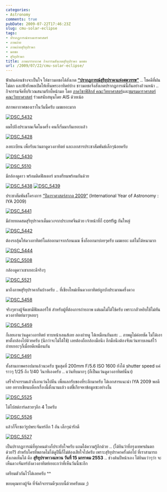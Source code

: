 ```yaml
---
categories:
- Astronomy
comments: true
pubDate: 2009-07-22T17:46:23Z
slug: cmu-solar-eclipse
tags:
- ปรากฏการณ์ทางดาราศาสตร์
- ภาพถ่าย
- ภาพถ่ายสุริยุปราคา
- มอชอ
- สุริยุปราคา
title: ภาพบรรยากาศ กิจกรรมสังเกตสุริยุปราคา มอชอ
url: /2009/07/22/cmu-solar-eclipse/
---
```


ฟ้าฝนค่อนข้างจะเป็นใจ ให้ชาวมอชอได้สังเกต **[“ปรากฏการณ์สุริยุปราคาแห่งศตวรรษ”](https://armno.in.th/20090512/%E0%B8%AA%E0%B8%B8%E0%B8%A3%E0%B8%B4%E0%B8%A2%E0%B8%B8%E0%B8%9B%E0%B8%A3%E0%B8%B2%E0%B8%84%E0%B8%B2%E0%B9%80%E0%B8%95%E0%B9%87%E0%B8%A1%E0%B8%94%E0%B8%A7%E0%B8%87%E0%B9%81%E0%B8%AB%E0%B9%88%E0%B8%87)** .. โชคดีที่ฝนไม่ตก และฟ้ายังพอเปิดให้เห็นพระอาทิตย์บ้าง ชาวมอชอจึงสังเกตปรากฏการณ์นี้กันอย่างถ้วนหน้า .. กิจกรรมจัดที่บริเวณสนามรักบี้หน้ามอ โดย [ภาควิชาฟิสิกส์ คณะวิทยาศาสตร์](http://physics.science.cmu.ac.th/)และ[ชมรมดาราศาสตร์ คณะวิทยาศาสตร์](http://www.science.cmu.ac.th/observatory/astroclub/index.html) ร่วมสนับสนุนโดย AIS ด้วยเน้อ



สภาพอากาศของเราในวันนี้ครับ เมฆเยอะมาก



[![DSC_5432](https://armno.in.th/wp-content/uploads/5b6f7044d0f9_F08E/DSC_5432_thumb.jpg)](https://armno.in.th/wp-content/uploads/5b6f7044d0f9_F08E/DSC_5432.jpg)



ผมไปถึงประมาณเจ็ดโมงครึ่ง คนก็เริ่มมากันเยอะแล้ว



[![DSC_5428](https://armno.in.th/wp-content/uploads/5b6f7044d0f9_F08E/DSC_5428_thumb.jpg)](https://armno.in.th/wp-content/uploads/5b6f7044d0f9_F08E/DSC_5428.jpg)





ลงทะเบียน เพื่อรับแว่นตาดูดวงอาทิตย์ และเอกสารประชาสัมพันธ์เล็กๆน้อยครับ



[![DSC_5430](https://armno.in.th/wp-content/uploads/5b6f7044d0f9_F08E/DSC_5430_thumb.jpg)](https://armno.in.th/wp-content/uploads/5b6f7044d0f9_F08E/DSC_5430.jpg)



[![DSC_5510](https://armno.in.th/wp-content/uploads/5b6f7044d0f9_F08E/DSC_5510_thumb.jpg)](https://armno.in.th/wp-content/uploads/5b6f7044d0f9_F08E/DSC_5510.jpg)



มีกล้องดูดาว พร้อมติดฟิลเตอร์ มาเตรียมพร้อมกันด้วย



[![DSC_5438](https://armno.in.th/wp-content/uploads/5b6f7044d0f9_F08E/DSC_5438_thumb.jpg)](https://armno.in.th/wp-content/uploads/5b6f7044d0f9_F08E/DSC_5438.jpg) [![DSC_5439](https://armno.in.th/wp-content/uploads/5b6f7044d0f9_F08E/DSC_5439_thumb.jpg)](https://armno.in.th/wp-content/uploads/5b6f7044d0f9_F08E/DSC_5439.jpg)



ประชาสัมพันธ์โครงการ [“ปีดาราศาสตร์สากล 2009”](http://www.astronomy2009.org/) (International Year of Astronomy : IYA 2009)



[![DSC_5441](https://armno.in.th/wp-content/uploads/5b6f7044d0f9_F08E/DSC_5441_thumb.jpg)](https://armno.in.th/wp-content/uploads/5b6f7044d0f9_F08E/DSC_5441.jpg)



มีถ่ายทอดสดสุริยุปราคาเต็มดวงจากประเทศจีนด้วย เจ้าหน้าที่ก็ config กันใหญ่



[![DSC_5442](https://armno.in.th/wp-content/uploads/5b6f7044d0f9_F08E/DSC_5442_thumb.jpg)](https://armno.in.th/wp-content/uploads/5b6f7044d0f9_F08E/DSC_5442.jpg)



ต้องรอลุ้นให้ดวงอาทิตย์โผล่ออกมาจากก้อนเมฆ ซึ่งก็ออกมาบ่อยๆครับ เมฆเยอะ แต่ไม่ได้หนามาก



[![DSC_5444](https://armno.in.th/wp-content/uploads/5b6f7044d0f9_F08E/DSC_5444_thumb.jpg)](https://armno.in.th/wp-content/uploads/5b6f7044d0f9_F08E/DSC_5444.jpg)



[![DSC_5508](https://armno.in.th/wp-content/uploads/5b6f7044d0f9_F08E/DSC_5508_thumb.jpg)](https://armno.in.th/wp-content/uploads/5b6f7044d0f9_F08E/DSC_5508.jpg)



กล้องดูดาวเขาเยอะดีจริงๆ



[![DSC_5521](https://armno.in.th/wp-content/uploads/5b6f7044d0f9_F08E/DSC_5521_thumb.jpg)](https://armno.in.th/wp-content/uploads/5b6f7044d0f9_F08E/DSC_5521.jpg)



มาถึงภาพสุริยุปราคากันบ้างครับ .. ที่เชียงใหม่เห็นดวงอาทิตย์ถูกบังประมาณครึ่งดวง



[![DSC_5458](https://armno.in.th/wp-content/uploads/5b6f7044d0f9_F08E/DSC_5458_thumb.jpg)](https://armno.in.th/wp-content/uploads/5b6f7044d0f9_F08E/DSC_5458.jpg)



จริงๆทางผู้จัดเขามีฟิลเตอร์ให้ สำหรับผู้ที่ต้องการถ่ายภาพ แต่ผมไม่ได้ใช้ครับ เพราะกลัวหยิบใช้ไม่ทัน ดวงอาทิตย์มาๆหลบๆ



[![DSC_5459](https://armno.in.th/wp-content/uploads/5b6f7044d0f9_F08E/DSC_5459_thumb.jpg)](https://armno.in.th/wp-content/uploads/5b6f7044d0f9_F08E/DSC_5459.jpg)



ก็เลยเอาแว่นดูดวงอาทิตย์ ทาบหน้าเลนส์เลย ลองถ่ายดู ได้เหมือนกันแฮะ .. ภาพดูไม่ค่อยชัด ไม่ได้เอาขาตั้งกล้องไปด้วยครับ (นึกว่าจะไม่ได้ใช้) เลยต้องถือกล้องมือนึง อีกมือนึงต้องจับแว่นทาบเลนส์ไว้ ถ่ายเยอะๆก็เมื่อยดีเหมือนกัน



[![DSC_5491](https://armno.in.th/wp-content/uploads/5b6f7044d0f9_F08E/DSC_5491_thumb.jpg)](https://armno.in.th/wp-content/uploads/5b6f7044d0f9_F08E/DSC_5491.jpg)



ทั้งสามภาพครอปมาแล้วนะครับ ซูมสุดที่ 200mm F/5.6 ISO 1600 ยังได้ shutter speed แค่ราวๆ 1/25 ถึง 1/40 วินาทีเองครับ .. แว่นทึบมากๆ (ก็เป็นแว่นดูดวงอาทิตย์นี่นา)



เสร็จกิจกรรมแล้วก็เอาแว่นไปคืน เพื่อแลกรับของที่ระลึกมาครับ ได้เอกสารแนะนำ IYA 2009 พอดีเลย อยากเขียนบล็อกเรื่องนี้ตั้งนานแล้ว แต่ขี้เกียจหาข้อมูลซะอย่างงั้น



[![DSC_5525](https://armno.in.th/wp-content/uploads/5b6f7044d0f9_F08E/DSC_5525_thumb.jpg)](https://armno.in.th/wp-content/uploads/5b6f7044d0f9_F08E/DSC_5525.jpg)



ได้โปสต์การ์ดสวยๆอีก 4 ใบครับ



[![DSC_5526](https://armno.in.th/wp-content/uploads/5b6f7044d0f9_F08E/DSC_5526_thumb.jpg)](https://armno.in.th/wp-content/uploads/5b6f7044d0f9_F08E/DSC_5526.jpg)



แล้วก็จิ๊กซอว์รูปพระจันทร์อีก 1 อัน เล็กๆน่ารักดี



[![DSC_5527](https://armno.in.th/wp-content/uploads/5b6f7044d0f9_F08E/DSC_5527_thumb.jpg)](https://armno.in.th/wp-content/uploads/5b6f7044d0f9_F08E/DSC_5527.jpg)



เป็นปรากฏการณ์ที่ทุกคนต่างก็ประทับใจครับ แถมได้ความรู้อีกด้วย .. (ได้ยินว่าที่กรุงเทพฯฝนตกด้วย?) สำหรับใครที่พลาดไม่ได้ดูปีนี้ก็ไม่ต้องเสียใจไปครับ เพราะสุริยุปราคาครั้งต่อไป ที่เราสามารถสังเกตเห็นได้ คือ **สุริยุปราคาวงแหวน วันที่ 15 มกราคม 2553** .. ช่วงต้นปีหน้าเอง ได้ยินแว่วๆว่า จะเห็นดวงจันทร์บังดวงอาทิตย์เยอะกว่าที่เห็นวันนี้ซะอีก



เตรียมตัวกันไว้ได้เลยครับ ^^



ขอบคุณทางผู้จัด ที่จัดกิจกรรมดีๆแบบนี้ด้วยครับผม ;)
